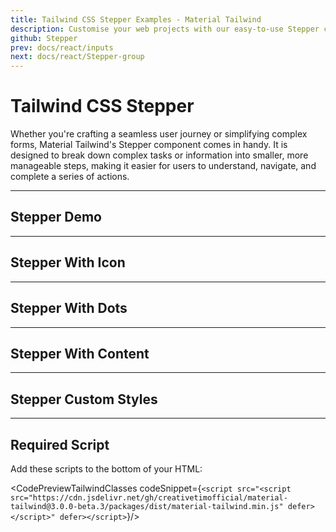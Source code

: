 ```yaml
---
title: Tailwind CSS Stepper Examples - Material Tailwind
description: Customise your web projects with our easy-to-use Stepper component for Tailwind CSS and React using Material Design guidelines.
github: Stepper
prev: docs/react/inputs
next: docs/react/Stepper-group
---
```


<InfoBadge />

# Tailwind CSS Stepper

Whether you're crafting a seamless user journey or simplifying complex forms, Material Tailwind's Stepper component comes in handy. It is designed to break down complex tasks or information into smaller, more manageable steps, making it easier for users to understand, navigate, and complete a series of actions.

---

## Stepper Demo

<PreviewWithCode relativePath="stepper/stepper-demo.tsx" language="html" />

---

## Stepper With Icon

<PreviewWithCode relativePath="stepper/stepper-with-icon.tsx" language="html" />

---

## Stepper With Dots

<PreviewWithCode relativePath="stepper/stepper-with-dots.tsx" language="html" />

---

## Stepper With Content

<PreviewWithCode relativePath="stepper/stepper-with-content.tsx" language="html" />

---

## Stepper Custom Styles

<PreviewWithCode relativePath="stepper/stepper-custom-styles.tsx" language="html" />

---

## Required Script
Add these scripts to the bottom of your HTML:

<CodePreviewTailwindClasses codeSnippet={`<script src="<script src="https://cdn.jsdelivr.net/gh/creativetimofficial/material-tailwind@3.0.0-beta.3/packages/dist/material-tailwind.min.js" defer></script>" defer></script>`}/>
